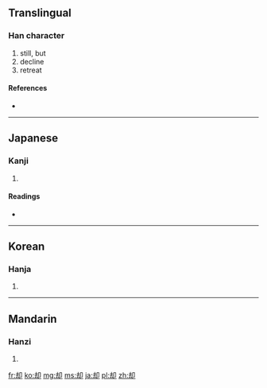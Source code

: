 {{also|卻}}
==Translingual==

===Han character===
{{Han char|rn=26|rad=卩|as=05|sn=7|four=|canj=土戈尸中 (GISL)}}

# still, but
# decline
# retreat

====References====
* {{Han ref|kx=0159.190|dkj=02856|dj=0364.080|hdz=10313.020|uh=5374|ud=21364}}

----

==Japanese==

===Kanji===
{{ja-kanji|grade=c|rs=卩05}}

# {{defn|Japanese|sort=卩05}}

====Readings====
* {{ja-readings|on=[[きゃく]] (kyaku)|kun=[[しりぞく]] (shirizoku), [[しりぞける]] (shirizokeru), [[かえって]] (kaette)}}

----

==Korean==

===Hanja===
{{ko-hanja|hangeul=각|rv=gak|mr=kak}}

# {{defn|Korean|sort=卩05}}

----

==Mandarin==

===Hanzi===
{{cmn-hanzi|tra=卻|pin=[[què]] ([[que4]])|wg=ch'üeh<sup>4</sup>}}

# {{defn|Mandarin|sort=卩05}}

[[fr:却]]
[[ko:却]]
[[mg:却]]
[[ms:却]]
[[ja:却]]
[[pl:却]]
[[zh:却]]